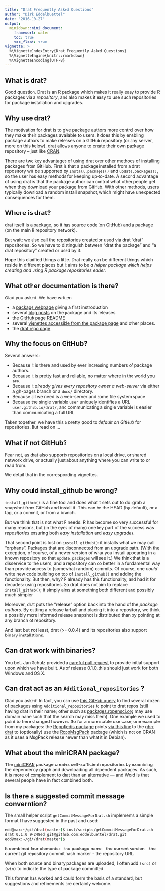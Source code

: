```yaml
---
title: "Drat Frequently Asked Questions"
author: "Dirk Eddelbuettel"
date: "2016-10-27"
output:
  minidown::mini_document:
    framework: water
    toc: true
    toc_float: true
vignette: >
  %\VignetteIndexEntry{Drat Frequently Asked Questions}
  %\VignetteEngine{knitr::rmarkdown}
  %\VignetteEncoding{UTF-8}
---
```


## What is drat?

Good question.  Drat is an R package which makes it really easy to provide R
packages via a _repository_, and also makes it easy to use such repositories
for package installation and upgrades.

## Why use drat?

The motivation for drat is to give package authors more control over how they
make their packages available to users. It does this by enabling package
authors to make releases on a GitHub repository (or any server, more on this
below). drat allows anyone to create their own package repository -- just
like [CRAN](https://cran.r-project.org).

There are two key advantages of using drat over other methods of installing
packages from GitHub. First is that a package installed from a drat
repository will be supported by `install.packages()` and `update.packages()`,
so the user has easy methods for keeping up-to-date. A second advantage of
using drat is that the package author can control what other people get when
they download your package from GitHub.  With other methods, users typically
download a random install snapshot, which might have unexpected consequences
for them.

## Where is drat?

drat itself is a package, so it has source code (on GitHub) and a package (on
the main R repository network).

But wait: we also call the repositories created or used via drat "drat"
repositories.  So we have to distinguish between "drat the package" and "a
drat repository" created or used by it.

Hope this clarified things a little. Drat really can be different things
which reside in different places but it aims to be _a helper package which
helps creating and using R package repositories easier_.

## What other documentation is there?

Glad you asked.  We have written

+ a [package webpage](https://dirk.eddelbuettel.com/code/drat.html) giving a
first instroduction
+ several [blog posts](https://dirk.eddelbuettel.com/blog/code/drat/) on the package
and its releases
+ the [GitHub page README](https://github.com/eddelbuettel/drat)
+ several [vignettes accessible from the package page](https://cran.r-project.org/package=drat)
and other places.
+ the [drat repo page](http://eddelbuettel.github.io/drat)


## Why the focus on GitHub?

Several answers:

+ Because it is there and used by ever increasing numbers of package authors.
+ Because it is pretty fast and reliable, no matter where in the world you are.
+ Because it _already gives every repository owner a web-server_ via either a
gh-pages branch or a `docs/` directory.
+ Because all we need is a web-server and some file system space
+ Because the single variable `user` uniquely identifies a URL
`user.github.io/drat/`, and communicating a single variable is easier than
communicating a full URL

Taken together, we have this a pretty good to _default on GitHub_ for
repositories.  But read on ...

## What if not GitHub?

Fear not, as drat also supports repositories on a local drive, or shared
network drive, or actually just about anything where you can write to or read
from.

We detail that in the corresponding vignettes.

## Why could install_github be wrong?

`install_github()` is a fine tool and does what it sets out to do: grab a
snapshot from GitHub and install it.  This can be the HEAD (by default), or a
tag, or a commit, or from a branch.

But we think that is not what R needs. R has become so very successful for
many reasons, but (in the eyes of many) one key part of the success was
_repositories_ ensuring both _easy installation_ and _easy upgrades_.

That second point is lost on `install_github()`: it installs what we may call
"orphans".  Packages that are disconnected from an upgrade path.  (With the
exception, of course, of a newer version of what you install appearing in a
known repository so that `update.packages` will see it.)  We think that is a
disservice to the users, and a repository can do better in a fundamental way
than provide access to (somewhat random) commits.  Of course, one _could_ write
new code building on top of `install_github()` and adding the functionality.
But then, why? R already has this functionality, and had it for decades:
using repositories.  So drat does not aim to replace `install_github()`; it
simply aims at something both different and possibly much simpler.

Moreover, drat puts the "release" option back into the hand of the _package
authors_. By cutting a release tarball and placing it into a repository, we
think a possibly more informed release snapshot is distributed than by
pointing at any branch of repository.

And last but not least, drat (>= 0.0.4) and its repositories also support binary
installations.

## Can drat work with binaries?

You bet.  Jan Schulz provided a
[careful pull request](https://github.com/eddelbuettel/drat/pull/16) to
provide initial support upon which we have built. As of release 0.1.0,
this should just work for both Windows and OS X.

## Can drat act as an `Additional_repositories` ?

Glad you asked!  In fact, you can use
[this GitHub query](https://github.com/search?q=Additional_repositories+drat&type=Code&utf8=%E2%9C%93)
to find several dozen of packages using `Additional_repositories` to point to
drat repos (still having drat in their name; other such as
[packages.ropensci.org](http://packages.ropensci.org/) may use domain nane
such that the search may miss them). One example we used to point to here
changed however. So for a more stable use case, one example from my packages:
the [RcppRedis package](https://cran.r-project.org/package=RcppRedis) points
[via this line](https://github.com/eddelbuettel/rcppredis/blob/e103ea1cb682ea164bf8a2ae022df64154466e58/DESCRIPTION#L21)
to the [ghrr drat](http://ghrr.github.io/drat) to (optionally) use the
[RcppMsgPack](https://github.com/eddelbuettel/rcppmsgpack) package (which is
not on CRAN as it uses a MsgPack release newer than what it in Debian).

## What about the miniCRAN package?

The [miniCRAN](https://cran.r-project.org/package=miniCRAN) package creates
self-sufficient repositories by examining the dependency graph and
downloading all dependent packages.  As such, it is more of complement to
drat than an alternative --- and Word is that several people have in fact
combined both.

## Is there a suggested commit message converntion?

The small helper script `getCommitMessageForDrat.sh` implements a simple
format I have suggested in the past and used:

```sh
edd@max:~/git/drat(master)$ inst/scripts/getCommitMessageForDrat.sh 
drat 0.1.0 94248ed git@github.com:eddelbuettel/drat.git
edd@max:~/git/drat(master)$ 
```

It combined four elements:
- the package name
- the current version
- the current git repository commit hash marker
- the repository URL.

When both source and binary packages are uploaded, I often add `(src)` or
`(win)` to indicate the type of package committed.

This format has worked and could form the basis of a standard, but
suggestions and refinements are certainly welcome.
